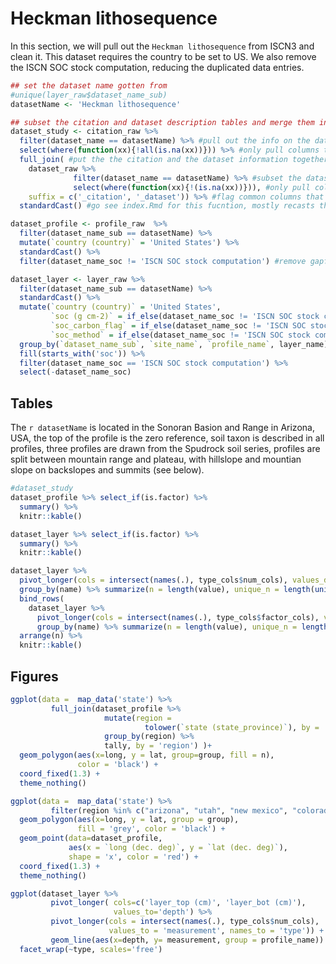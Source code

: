 # Heckman lithosequence

In this section, we will pull out the `Heckman lithosequence` from ISCN3 and clean it.
This dataset requires the country to be set to US.
We also remove the ISCN SOC stock computation, reducing the duplicated data entries.

```r
## set the dataset name gotten from 
#unique(layer_raw$dataset_name_sub)
datasetName <- 'Heckman lithosequence'

## subset the citation and dataset description tables and merge them into a study table
dataset_study <- citation_raw %>% 
  filter(dataset_name == datasetName) %>% #pull out the info on the dataset we want here
  select(where(function(xx){!all(is.na(xx))})) %>% #only pull columns that are not enitrely NA values
  full_join( #put the the citation and the dataset information together
    dataset_raw %>% 
              filter(dataset_name == datasetName) %>% #subset the dataset table
              select(where(function(xx){!(is.na(xx))})), #only pull columns that are not enitrely NA values
    suffix = c('_citation', '_dataset')) %>% #flag common columns that are not the id columns between the two tables
  standardCast() #go see index.Rmd for this fucntion, mostly recasts the column to the right types

dataset_profile <- profile_raw  %>%
  filter(dataset_name_sub == datasetName) %>%
  mutate(`country (country)` = 'United States') %>%
  standardCast() %>%
  filter(dataset_name_soc != 'ISCN SOC stock computation') #remove gapfilled values

dataset_layer <- layer_raw %>%
  filter(dataset_name_sub == datasetName) %>%
  standardCast() %>%
  mutate(`country (country)` = 'United States',
         `soc (g cm-2)` = if_else(dataset_name_soc != 'ISCN SOC stock computation', `soc (g cm-2)`, NA_real_),
         `soc_carbon_flag` = if_else(dataset_name_soc != 'ISCN SOC stock computation', `soc_carbon_flag`, NA_character_),
         `soc_method` = if_else(dataset_name_soc != 'ISCN SOC stock computation', `soc_method`, NA_character_)) %>% 
  group_by(`dataset_name_sub`, `site_name`, `profile_name`, layer_name) %>%
  fill(starts_with('soc')) %>%
  filter(dataset_name_soc == 'ISCN SOC stock computation') %>%
  select(-dataset_name_soc)

```

## Tables

The `r datasetName` is located in the Sonoran Basion and Range in Arizona, USA, the top of the profile is the zero reference, soil taxon is described in all profiles, three profiles are drawn from the Spudrock soil series, profiles are split between mountain range and plateau, with hillslope and mountian slope on backslopes and summits (see below).

```r
#dataset_study
dataset_profile %>% select_if(is.factor) %>%
  summary() %>%
  knitr::kable()
```

```r
dataset_layer %>% select_if(is.factor) %>%
  summary() %>%
  knitr::kable()

```
```r
dataset_layer %>%
  pivot_longer(cols = intersect(names(.), type_cols$num_cols), values_drop_na = TRUE) %>%
  group_by(name) %>% summarize(n = length(value), unique_n = length(unique(value))) %>%
  bind_rows(
    dataset_layer %>%
      pivot_longer(cols = intersect(names(.), type_cols$factor_cols), values_drop_na = TRUE) %>%
      group_by(name) %>% summarize(n = length(value), unique_n = length(unique(value))) ) %>%
  arrange(n) %>%
  knitr::kable()

```

## Figures

```r
ggplot(data =  map_data('state') %>%
         full_join(dataset_profile %>% 
                     mutate(region = 
                              tolower(`state (state_province)`), by = 'region') %>%
                     group_by(region) %>% 
                     tally, by = 'region') )+ 
  geom_polygon(aes(x=long, y = lat, group=group, fill = n), 
               color = 'black') +
  coord_fixed(1.3) + 
  theme_nothing() 

ggplot(data =  map_data('state') %>% 
         filter(region %in% c("arizona", "utah", "new mexico", "colorado"))) + 
  geom_polygon(aes(x=long, y = lat, group = group), 
               fill = 'grey', color = 'black') + 
  geom_point(data=dataset_profile, 
             aes(x = `long (dec. deg)`, y = `lat (dec. deg)`),
             shape = 'x', color = 'red') +
  coord_fixed(1.3) +
  theme_nothing() 

ggplot(dataset_layer %>% 
         pivot_longer( cols=c('layer_top (cm)', 'layer_bot (cm)'),
                       values_to='depth') %>%
         pivot_longer(cols = intersect(names(.), type_cols$num_cols), 
                      values_to = 'measurement', names_to = 'type')) +
         geom_line(aes(x=depth, y= measurement, group = profile_name)) +
  facet_wrap(~type, scales='free')
```